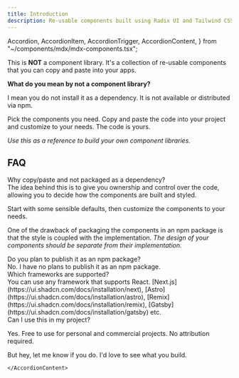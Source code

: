 ```yaml
---
title: Introduction
description: Re-usable components built using Radix UI and Tailwind CSS.
---
```


  Accordion,
  AccordionItem,
  AccordionTrigger,
  AccordionContent,
} from "~/components/mdx/mdx-components.tsx";

This is **NOT** a component library. It's a collection of re-usable components that you can copy and paste into your apps.

**What do you mean by not a component library?**

I mean you do not install it as a dependency. It is not available or distributed via npm.

Pick the components you need. Copy and paste the code into your project and customize to your needs. The code is yours.

_Use this as a reference to build your own component libraries._

## FAQ

<Accordion behavior="multi" collapsible animated>

<AccordionItem value="faq-1">
  <div class="flex">
    <AccordionTrigger>
      Why copy/paste and not packaged as a dependency?
    </AccordionTrigger>
	</div>
  <AccordionContent>
The idea behind this is to give you ownership and control over the code, allowing you to decide how the components are built and styled.

Start with some sensible defaults, then customize the components to your needs.

One of the drawback of packaging the components in an npm package is that the style is coupled with the implementation. _The design of your components should be separate from their implementation._

  </AccordionContent>
</AccordionItem>

<AccordionItem value="faq-2">
  <div class="flex">
    <AccordionTrigger>
      Do you plan to publish it as an npm package?
    </AccordionTrigger>
  </div>
  <AccordionContent>
    No. I have no plans to publish it as an npm package.
  </AccordionContent>
</AccordionItem>

<AccordionItem value="faq-3">
  <div class="flex">
    <AccordionTrigger>Which frameworks are supported?</AccordionTrigger>
  </div>
  <AccordionContent>
    You can use any framework that supports React.
    [Next.js](https://ui.shadcn.com/docs/installation/next),
    [Astro](https://ui.shadcn.com/docs/installation/astro),
    [Remix](https://ui.shadcn.com/docs/installation/remix),
    [Gatsby](https://ui.shadcn.com/docs/installation/gatsby) etc.
  </AccordionContent>
</AccordionItem>

<AccordionItem value="faq-4">
  <div class="flex">
    <AccordionTrigger>
    Can I use this in my project?
    </AccordionTrigger>
  </div>
    <AccordionContent>

Yes. Free to use for personal and commercial projects. No attribution required.

But hey, let me know if you do. I'd love to see what you build.

    </AccordionContent>

</AccordionItem>

</Accordion>
